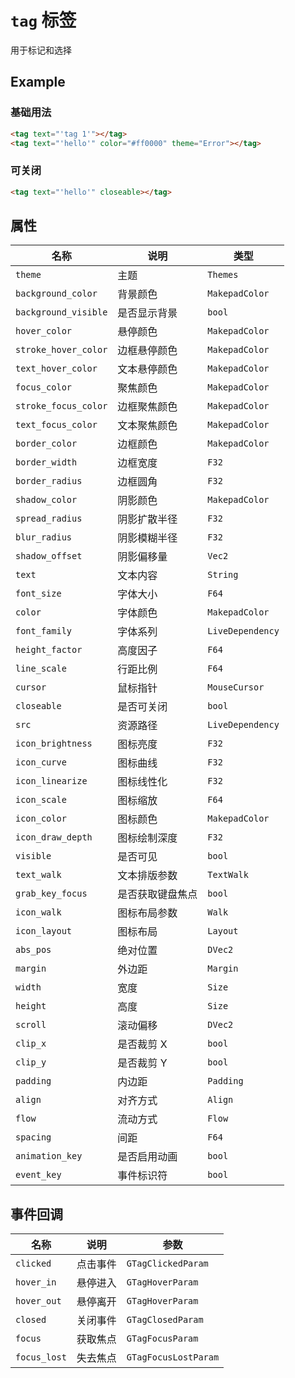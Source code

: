 # `tag` 标签

用于标记和选择

## Example

### 基础用法

```html
<tag text="'tag 1'"></tag>
<tag text="'hello'" color="#ff0000" theme="Error"></tag>
```

### 可关闭

```html
<tag text="'hello'" closeable></tag>
```

## 属性

| 名称                 | 说明             | 类型             |
| -------------------- | ---------------- | ---------------- |
| `theme`              | 主题             | `Themes`         |
| `background_color`   | 背景颜色         | `MakepadColor`   |
| `background_visible` | 是否显示背景     | `bool`           |
| `hover_color`        | 悬停颜色         | `MakepadColor`   |
| `stroke_hover_color` | 边框悬停颜色     | `MakepadColor`   |
| `text_hover_color`   | 文本悬停颜色     | `MakepadColor`   |
| `focus_color`        | 聚焦颜色         | `MakepadColor`   |
| `stroke_focus_color` | 边框聚焦颜色     | `MakepadColor`   |
| `text_focus_color`   | 文本聚焦颜色     | `MakepadColor`   |
| `border_color`       | 边框颜色         | `MakepadColor`   |
| `border_width`       | 边框宽度         | `F32`            |
| `border_radius`      | 边框圆角         | `F32`            |
| `shadow_color`       | 阴影颜色         | `MakepadColor`   |
| `spread_radius`      | 阴影扩散半径     | `F32`            |
| `blur_radius`        | 阴影模糊半径     | `F32`            |
| `shadow_offset`      | 阴影偏移量       | `Vec2`           |
| `text`               | 文本内容         | `String`         |
| `font_size`          | 字体大小         | `F64`            |
| `color`              | 字体颜色         | `MakepadColor`   |
| `font_family`        | 字体系列         | `LiveDependency` |
| `height_factor`      | 高度因子         | `F64`            |
| `line_scale`         | 行距比例         | `F64`            |
| `cursor`             | 鼠标指针         | `MouseCursor`    |
| `closeable`          | 是否可关闭       | `bool`           |
| `src`                | 资源路径         | `LiveDependency` |
| `icon_brightness`    | 图标亮度         | `F32`            |
| `icon_curve`         | 图标曲线         | `F32`            |
| `icon_linearize`     | 图标线性化       | `F32`            |
| `icon_scale`         | 图标缩放         | `F64`            |
| `icon_color`         | 图标颜色         | `MakepadColor`   |
| `icon_draw_depth`    | 图标绘制深度     | `F32`            |
| `visible`            | 是否可见         | `bool`           |
| `text_walk`          | 文本排版参数     | `TextWalk`       |
| `grab_key_focus`     | 是否获取键盘焦点 | `bool`           |
| `icon_walk`          | 图标布局参数     | `Walk`           |
| `icon_layout`        | 图标布局         | `Layout`         |
| `abs_pos`            | 绝对位置         | `DVec2`          |
| `margin`             | 外边距           | `Margin`         |
| `width`              | 宽度             | `Size`           |
| `height`             | 高度             | `Size`           |
| `scroll`             | 滚动偏移         | `DVec2`          |
| `clip_x`             | 是否裁剪 X       | `bool`           |
| `clip_y`             | 是否裁剪 Y       | `bool`           |
| `padding`            | 内边距           | `Padding`        |
| `align`              | 对齐方式         | `Align`          |
| `flow`               | 流动方式         | `Flow`           |
| `spacing`            | 间距             | `F64`            |
| `animation_key`      | 是否启用动画     | `bool`           |
| `event_key`          | 事件标识符       | `bool`           |

## 事件回调

| 名称         | 说明     | 参数                 |
| ------------ | -------- | -------------------- |
| `clicked`    | 点击事件 | `GTagClickedParam`   |
| `hover_in`   | 悬停进入 | `GTagHoverParam`     |
| `hover_out`  | 悬停离开 | `GTagHoverParam`     |
| `closed`     | 关闭事件 | `GTagClosedParam`    |
| `focus`      | 获取焦点 | `GTagFocusParam`     |
| `focus_lost` | 失去焦点 | `GTagFocusLostParam` |
